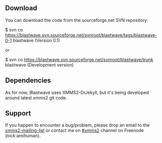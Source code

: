 {{Client| name=Blastwave| author=[[Maciej Podkomorzy]]| website=http://sourceforge.net/projects/blastwave | version=0.1 (drJekyll compatible)| devlanguage=C| ui=GTK2| screenshots=[http://sourceforge.net/project/screenshots.php?group_id=198210] | description=Blastwave (name to change soon) is an in-development client for XMMS2 written in C/GTK2. In its current state it features basic XMMS2 control: playlist managing, playback queues (experimental), playback control, MediaLib queries as well as a usable GTK2 interface with tray icon support. Note: the client is work in progress and is currently alpha-stage, so expect odd behaviour:)}}

== Download ==
You can download the code from the sourceforge.net SVN repository:

$ svn co https://blastwave.svn.sourceforge.net/svnroot/blastwave/tags/blastwave-0-1 blastwave (Version 0.1)

or

$ svn co https://blastwave.svn.sourceforge.net/svnroot/blastwave/trunk blastwave (Development version)

== Dependencies ==
As for now, Blastwave uses XMMS2-DrJekyll, but it's being developed around latest xmms2 git code.

== Support ==
If you happen to encounter a bug/problem, please drop an email to the [http://lists.xmms2.org/cgi-bin/mailman/listinfo/xmms2-devel xmms2-mailing-list] or contact me on [irc://irc.freenode.net #xmms2] channel on Freenode (nick:amihuman).